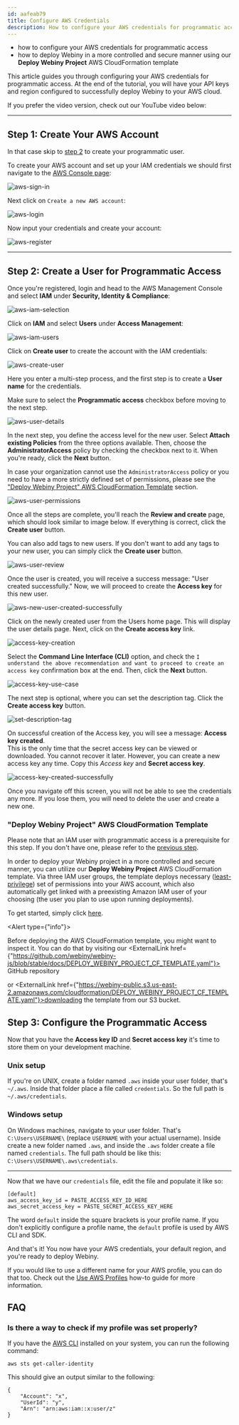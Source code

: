 ```yaml
---
id: aafeab79
title: Configure AWS Credentials
description: How to configure your AWS credentials for programmatic access
---
```



<Alert type="success" title="What you’ll learn">

- how to configure your AWS credentials for programmatic access
- how to deploy Webiny in a more controlled and secure manner using our **Deploy Webiny Project** AWS CloudFormation template

</Alert>

This article guides you through configuring your AWS credentials for programmatic access. At the end of the tutorial, you will have your API keys and region configured to successfully deploy Webiny to your AWS cloud.

If you prefer the video version, check out our YouTube video below:

<YouTube id="qmtDRmplMG4" />

---

## Step 1: Create Your AWS Account

<Alert type="info" title="Already have an account?">

In that case skip to [step 2](#step-2-create-a-user-for-programmatic-access) to create your programmatic user.

</Alert>

To create your AWS account and set up your IAM credentials we should first navigate to the [AWS Console page](https://aws.amazon.com/console/):

![aws-sign-in](./assets/configure-aws-credentials/aws-sign-in.png)

Next click on `Create a new AWS account`:

![aws-login](./assets/configure-aws-credentials/aws-login.png)

Now input your credentials and create your account:

![aws-register](./assets/configure-aws-credentials/aws-register.png)

---

## Step 2: Create a User for Programmatic Access

Once you're registered, login and head to the AWS Management Console and select **IAM** under **Security, Identity & Compliance**:

![aws-iam-selection](./assets/configure-aws-credentials/aws-iam-selection.png)

Click on **IAM** and select **Users** under **Access Management**:

![aws-iam-users](./assets/configure-aws-credentials/aws-iam-users.png)

Click on **Create user** to create the account with the IAM credentials:

![aws-create-user](./assets/configure-aws-credentials/aws-create-user.png)

Here you enter a multi-step process, and the first step is to create a **User name** for the credentials.

<Alert type="warning" title="Programmatic access">

Make sure to select the **Programmatic access** checkbox before moving to the next step.

</Alert>

![aws-user-details](./assets/configure-aws-credentials/aws-user-details.png)

In the next step, you define the access level for the new user. Select **Attach existing Policies** from the three options available. Then, choose the **AdministratorAccess** policy by checking the checkbox next to it. When you're ready, click the **Next** button.

<Alert type="warning" title="Need a more secure deployment option?">

In case your organization cannot use the `AdministratorAccess` policy or you need to have a more strictly defined set of permissions,
please see the ["Deploy Webiny Project" AWS CloudFormation Template](#deploy-webiny-project-aws-cloud-formation-template) section.

</Alert>

![aws-user-permissions](./assets/configure-aws-credentials/aws-user-permissions.png)

Once all the steps are complete, you'll reach the **Review and create** page, which should look similar to image below. If everything is correct, click the **Create user** button.  

You can also add tags to new users. If you don't want to add any tags to your new user, you can simply click the **Create user** button.

![aws-user-review](./assets/configure-aws-credentials/aws-user-review.png)

Once the user is created, you will receive a success message: "User created successfully." Now, we will proceed to create the **Access key** for this new user.

![aws-new-user-created-successfully](./assets/configure-aws-credentials/aws-new-user-created-successfully.png)

Click on the newly created user from the Users home page. This will display the user details page. Next, click on the **Create access key** link.

![access-key-creation](./assets/configure-aws-credentials/access-key-step-1.png)

Select the **Command Line Interface (CLI)** option, and check the `I understand the above recommendation and want to proceed to create an access key` confirmation box at the end. Then, click the **Next** button.

![access-key-use-case](./assets/configure-aws-credentials/access-key-step-2.png)

The next step is optional, where you can set the description tag. Click the **Create access key** button.

![set-description-tag](./assets/configure-aws-credentials/access-key-step-3.png)

On successful creation of the Access key, you will see a message: **Access key created**.  
This is the only time that the secret access key can be viewed or downloaded. You cannot recover it later. However, you can create a new access key any time. Copy this *Access key* and **Secret access key**.

![access-key-created-successfully](./assets/configure-aws-credentials/access-key-step-4.png)

<Alert type="warning" title="Save the credentials">

Once you navigate off this screen, you will not be able to see the credentials any more. If you lose them, you will need to delete the user and create a new one.

</Alert>

### "Deploy Webiny Project" AWS CloudFormation Template

<Alert type="info">

Please note that an IAM user with programmatic access is a prerequisite for this step.
If you don't have one, please refer to the [previous step](/docs/{version}/infrastructure/aws/configure-aws-credentials#step-2-create-a-user-for-programmatic-access).

</Alert>

In order to deploy your Webiny project in a more controlled and secure manner, you can utilize our **Deploy Webiny Project** AWS CloudFormation template. Via three IAM user groups, the template deploys necessary ([least-privilege](https://en.wikipedia.org/wiki/Principle_of_least_privilege)) set of permissions into your AWS account, which also automatically get linked with a preexisting Amazon IAM user of your choosing (the user you plan to use upon running deployments).

To get started, simply click [here](https://console.aws.amazon.com/cloudformation/home?#/stacks/create/review?templateURL=https://webiny-public.s3.us-east-2.amazonaws.com/cloudformation/DEPLOY_WEBINY_PROJECT_CF_TEMPLATE.yaml&stackName=DeployWebinyProject).

<Alert type={"info"}>

Before deploying the AWS CloudFormation template, you might want to inspect it. You can do that by
visiting our <ExternalLink href={"https://github.com/webiny/webiny-js/blob/stable/docs/DEPLOY_WEBINY_PROJECT_CF_TEMPLATE.yaml"}>
GitHub repository

</ExternalLink> or <ExternalLink href={"https://webiny-public.s3.us-east-2.amazonaws.com/cloudformation/DEPLOY_WEBINY_PROJECT_CF_TEMPLATE.yaml"}>downloading the template from our S3 bucket</ExternalLink>.
  
</Alert>

[//]: # "Commented out as the provided info and screenshots are outdated."
[//]: # "![aws-cloudformation-create-stack](./assets/configure-aws-credentials/create-stack.gif)"
[//]: #
[//]: # "The resource creation will take a few minutes. After completion, you will see the completion logs:"
[//]: #
[//]: # "![aws-cloudformation-step-5](./assets/configure-aws-credentials/cloudformation-step-5.png)"
[//]: #
[//]: # "Afterwards, you can check out the newly created resources in the [IAM service panel](https://console.aws.amazon.com/iamv2/home?#/users)."
[//]: # "Also, if you head over to the previously created user (`webiny-cli` in our case), you will see the attached policy and group:"
[//]: #
[//]: # "![aws-cloudformation-step-6](./assets/configure-aws-credentials/cloudformation-step-6.png)"

## Step 3: Configure the Programmatic Access

Now that you have the **Access key ID** and **Secret access key** it's time to store them on your development machine.

### Unix setup

If you're on UNIX, create a folder named `.aws` inside your user folder, that's `~/.aws`. Inside that folder place a file called `credentials`. So the full path is `~/.aws/credentials`.

### Windows setup

On Windows machines, navigate to your user folder. That's `C:\Users\USERNAME\` (replace `USERNAME` with your actual username). Inside create a new folder named `.aws`, and inside the `.aws` folder create a file named `credentials`. The full path should be like this: `C:\Users\USERNAME\.aws\credentials`.

---

Now that we have our `credentials` file, edit the file and populate it like so:

```plain
[default]
aws_access_key_id = PASTE_ACCESS_KEY_ID_HERE
aws_secret_access_key = PASTE_SECRET_ACCESS_KEY_HERE
```

The word `default` inside the square brackets is your profile name. If you don't explicitly configure a profile name, the `default` profile is used by AWS CLI and SDK.

<!-- ## Step 4: Configure the default region

The last thing to configure is your default region. It's important to configure the region that is closest to your geographical location for optimal network latency. You can find which region is the most suitable for you using, for example, https://www.cloudping.info/.

To see the region codes, visit https://docs.aws.amazon.com/general/latest/gr/rande.html#regional-endpoints.

If you don't want to bother with regions, use `us-east-1`.

---

### Unix setup

Inside your `.aws` folder, the one we created in the previous step, create a file called `config`. So the full path is `~/.aws/config`.

### Windows setup

Inside your `.aws` folder, the one we created in the previous step, create a file called `config`. The full path should be like this: `C:\Users\USERNAME\.aws\config`.

---

Now that we have our `config` file, edit the file and populate it like so:

```plain
[default]
region = YOUR_AWS_REGION
```

This means that for your `default` profile, that particular region is used. -->

And that's it! You now have your AWS credentials, your default region, and you're ready to deploy Webiny.

<Alert type="info" title="Using a Different AWS Profile Name?">

If you would like to use a different name for your AWS profile, you can do that too. Check out the [Use AWS Profiles](/docs/{version}/infrastructure/aws/use-aws-profiles) how-to guide for more information.

</Alert>

## FAQ

### Is there a way to check if my profile was set properly?

If you have the [AWS CLI](https://docs.aws.amazon.com/cli/latest/userguide/cli-chap-welcome.html) installed on your system, you can run the following command:

```
aws sts get-caller-identity
```

This should give an output similar to the following:

```
{
    "Account": "x",
    "UserId": "y",
    "Arn": "arn:aws:iam::x:user/z"
}
```

